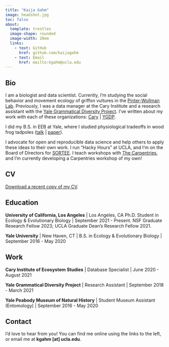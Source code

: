 ```yaml
---
title: "Kaija Gahm"
image: headshot.jpg
toc: false
about: 
  template: trestles
  image-shape: rounded
  image-width: 20em
  links:
    - text: GitHub
      href: github.com/kaijagahm
    - text: Email
      href: mailto:kgahm@ucla.edu
---
```


## Bio

I am a biologist and data scientist. Currently, I'm studying the social behavior and movement ecology of griffon vultures in the [Pinter-Wollman Lab](https://pinterwollmanlab.eeb.ucla.edu/). Previously, I was a data manager at the Cary Institute and a research assistant with the [Yale Grammatical Diversity Project](https://ygdp.yale.edu/). I've written about my work with each of these organizations: [Cary](https://kaijagahm.netlify.app/projects/2021-07-13-retroactivelyreproducible/) \| [YGDP](https://kaijagahm.netlify.app/projects/2021-02-05-ygdp-dashboard/).

I did my B.S. in EEB at Yale, where I studied physiological tradeoffs in wood frog tadpoles ([talk](https://drive.google.com/file/d/1S57rDgoKSm0I4ssGYlKlMgnDmXNs58aR/view?usp=sharing) | <a href="files/Gahm_etal_2020.pdf" download>paper</a>).

I advocate for open and reproducible data science and help others to apply these ideas to their own work. I run "Hacky Hours" at UCLA, and I'm on the Board of Directors for [SORTEE](https://sortee.org/). I teach workshops with [The Carpentries](https://carpentries.org/index.html), and I'm currently developing a Carpentries workshop of my own!

## CV

<a href="files/CV for ABS 2024.pdf" download>Download a recent copy of my CV</a>.

## Education

**University of California, Los Angeles** \| Los Angeles, CA Ph.D. Student in Ecology & Evolutionary Biology \| September 2021 - Present. NSF Graduate Research Fellow 2023; UCLA Graduate Dean's Research Fellow 2021.

**Yale University** \| New Haven, CT \| B.S. in Ecology & Evolutionary Biology \| September 2016 - May 2020

## Work

**Cary Institute of Ecosystem Studies** \| Database Specialist \| June 2020 - August 2021

**Yale Grammatical Diversity Project** \| Research Assistant \| September 2018 - March 2021

**Yale Peabody Museum of Natural History** \| Student Museum Assistant (Entomology) \| September 2016 - May 2020

## Contact

I'd love to hear from you! You can find me online using the links to the left, or email me at **kgahm [at] ucla.edu**.